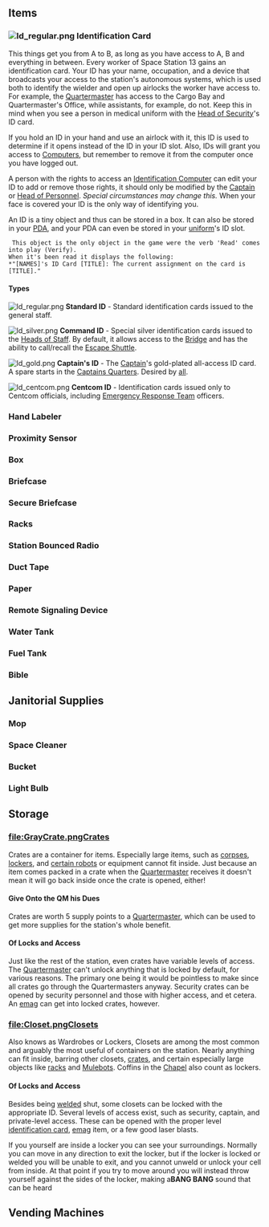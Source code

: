 <div class='smallpic'>
{{BayPage}}
==Items==

=== [[File:Id regular.png]] Identification Card ===
This things get you from A to B, as long as you have access to A, B and everything in between. Every worker of Space Station 13 gains an identification card. Your ID has your name, occupation, and a device that broadcasts your access to the station's autonomous systems, which is used both to identify the wielder and open up airlocks the worker have access to. For example, the [[Quartermaster]] has access to the Cargo Bay and Quartermaster's Office, while assistants, for example, do not. Keep this in mind when you see a person in medical uniform with the [[Head of Security]]'s ID card. 

If you hold an ID in your hand and use an airlock with it, this ID is used to determine if it opens instead of the ID in your ID slot. Also, IDs will grant you access to [[Computers]], but remember to remove it from the computer once you have logged out.

A person with the rights to access an [[Computers|Identification Computer]] can edit your ID to add or remove those rights, it should only be modified by the [[Captain]] or [[Head of Personnel]]. ''Special circumstances may change this.'' When your face is covered your ID is the only way of identifying you.

An ID is a tiny object and thus can be stored in a box. It can also be stored in your [[PDA]], and your PDA can even be stored in your [[Clothing_and_Internals#Jumpsuits|uniform]]'s ID slot.

<pre> This object is the only object in the game were the verb 'Read' comes into play (Verify).
When it's been read it displays the following: 
*"[NAMES]'s ID Card [TITLE]: The current assignment on the card is [TITLE]."
</pre>

==== Types ====
[[File:Id regular.png]] '''Standard ID''' - Standard identification cards issued to the general staff.

[[File:Id silver.png]] '''Command ID''' - Special silver identification cards issued to the [[Heads of Staff]]. By default, it allows access to the [[Bridge]] and has the ability to call/recall the [[Escape Shuttle]].

[[File:Id gold.png]] '''Captain's ID''' - The [[Captain]]'s gold-plated all-access ID card. A spare starts in the [[Captains Quarters]]. Desired by [[traitor|all]].

[[File:Id centcom.png]] '''Centcom ID''' - Identification cards issued only to Centcom officials, including [[Emergency Response Team]] officers.

=== Hand Labeler === 
{{Item
 |bgcolor1 = #ccccee
 |bgcolor2 = #ddddff
 |name = Hand labeler
 |image = Labler.png
 |foundin = [[Primary Tool Storage]], [[Cargo Bay]], [[Medbay]]
 |usedfor = Sticking labels on things.
 |strategy = Used to stick a label onto something's name. Click to and type in the label name. Click on object to label. Click again to remove label.
 |description = Useful for labelling things. Cannot be used on people.
 }}

=== Proximity Sensor ===
{{Item
 |bgcolor1 = #ccccee
 |bgcolor2 = #ddddff
 |name = Proximity Sensor
 |image = proximitysensor.png
 |foundin = [[Primary Tool Storage]], [[Cargo Bay]], Vendomat, Toximate 3000
 |usedfor = Mostly for [[Scientist|bombs]], [[Chemist|grenades]], or [[Roboticist|robots]]. 
 |strategy = Used for making bombs, grenades, or devices that activate when people get near them.
 |description = A small sensor that beeps when it (or something next to it) moves. Is not set off by walking.}}

=== Box ===
{{Item
 |bgcolor1 = #ccccee
 |bgcolor2 = #ddddff
 |name = Box
 |image = box.png
 |foundin = [[Cargo Bay]], Tool Storage, just about anywhere
 |usedfor = Holding things.
 |strategy = Put small items inside of it.
 |description = You can store up to 7 tiny objects in any given box, as long as the item is "tiny". For example a [[Pen]], a [[Internals#Specific_Items|breath mask]], an [[Internals#Specific_Items|emergency oxygen tank]] or an [[ID|ID Card]], would all be considered tiny and fit in a box. Something like a [[Internals#Specific_Items|gas mask]]), would not fit in a box.

On arriving the to the ship, each individual will have been provided with a box with an emergency oxygen tank and mask. Despite the generous effort and work we put into distributing these boxes, slacking employees tend do dispose of them early on, and those who don't, often use them to [[Traitoring|hide]] things.

Throughout the station, there are several varieties of boxes. The plain box is what most employees are used to, however NanoTrasen also labels boxes to hold different types of implants, spare [[ID]] cards, and even [[Guide to Food and Drink|Donk Pocket]]s!

Additionally, boxes can be unfolded into cardboard sheets, which can be used to make stuff.... that is made of cardboard! So now you can be the cardborg that you always were! Beep Boop!
}}

=== Briefcase ===
{{Item
 |bgcolor1 = #ccccee
 |bgcolor2 = #ddddff
 |name = Briefcase
 |image = briefcase.png
 |foundin = [[Internal Affairs Office]], [[Detective's Office]]
 |usedfor = Holding paper, folders, and other office-based things.
 |strategy = Put the files from your latest case into it.
 |description = A briefcase is a bulky item that can hold up to seven tiny items.<br>
By default it is filled with one [[pen]] and six sheets of [[paper]]. They are very sturdy, so make a decent weapon (blurs vision when it hits heads). [[Internal Affairs]] and [[Detective]] get one.
}}

=== Secure Briefcase ===
{{Item
 |bgcolor1 = #ccccee
 |bgcolor2 = #ddddff
 |name = Secure Briefcase
 |image = securebriefcase.png
 |foundin = [[Bridge]], [[Captain's Quarters]]
 |usedfor = Keeping things under lock and key.
 |strategy = Put [[High-Risk Items|valuable, sensitive items]] into it.
 |description = A lockable briefcase is in the Heads of Staff office at the start of each round. It can set to lock with a 5 digit code, however it is not overly secure, as it can be [[Hacking#Secure_Briefcase.2C_Safes|hacked]] open given half a minute, or forced open with certain kinds of [[syndicate_Items|syndicate gear]].
}}

=== Racks ===
{{Item
 |bgcolor1 = #ccccee
 |bgcolor2 = #ddddff
 |name = Racks
 |image = rack.png
 |foundin = [[Cargo Bay]], just about anywhere
 |usedfor = Holding equipment.
 |strategy = Put spare equipment onto it.
 |description = Used for equipment storage in the station. Not used for torturing suspected traitors. Racks can be made with a single sheet of metal. They are flat and wide, incapable of being walked over, and is bolted together. It can hold any number of items, but it holds them stacked on top of each other like a table. They are most common in [[maintenance]] tunnels and [[EVA]].
}}

=== Station Bounced Radio ===
{{Item
 |bgcolor1 = #ccccee
 |bgcolor2 = #ddddff
 |name = Station Bounced Radio
 |image = Station_Bounced_Radio.png
 |foundin = [[Cargo Bay]], Tool Storage, [[EVA]], [[Bridge]], any autolathe
 |usedfor = Communicating with the station.
 |strategy = Keep one with you in case headset communications fail.
 |description = A simple to use radio: click it, set the station, and turn on the microphone to talk. It will pick up any sounds from surrounding areas.

The station bounced radio will function similarly to a standard earpiece radio if you put it in your pocket or in your hand; thus you can use the "say ;radio message" function as normal without turning on the microphone to broadcast. This is the only portable radio that will correctly function across in electrical storms, or when the [[Telecommunications]] satellite is damage.

Some radios are especially tuned to a [[traitor|clandestine network]] where [[Syndicate_Items|unmentionable contraband]] may be obtained. These also have an emergency detonation button that can do some [[Ghost|serious damage]].
}}

=== Duct Tape ===
{{Item
 |bgcolor1 = #ccccee
 |bgcolor2 = #ddddff
 |name = Duct Tape
 |image = Tape.png
 |foundin = [[Primary Tool Storage]], [[Locker Room]]
 |usedfor = Sticking paper on a vertical surface. (Windows, walls)
 |strategy = Display your thirteen complaints for everyone to see and [[Security]] to tear down.
 |description = Apply Duct Tape to a [[paper]] then attack the paper to a wall. To remove tape off a paper, remove it off the wall and click on the paper.
}}

=== Paper ===
{{Item
 |bgcolor1 = #ccccee
 |bgcolor2 = #ddddff
 |name = Paper
 |image = paper.png
 |foundin = [[Cargo Bay]], [[Head of Personnel's Office]], [[Library]], [[Medbay]], anywhere that has a paper bin
 |usedfor = Writing things onto it.
 |strategy = Fill out a form, write your life story, or send a complaint to the [[Head of Security]].
 |description = You write on it with a [[pen]]. [[Medical doctor]]s want it for forms, [[Quartermaster]]s want it for forms, even [[Internal Affairs]] want it for forms. [[Librarian]]s can use it to print books. See the [[Guide to Paperwork]] for further information.
}}

=== Remote Signaling Device ===
{{Item
 |bgcolor1 = #ccccee
 |bgcolor2 = #ddddff
 |name = Remote Signaling Device
 |image = RemoteSignalingDevice.png
 |foundin = Tool Storage, [[Research Division]]
 |usedfor = Signaling remotely.
 |strategy = Attach it to something, go somewhere else, and activate it remotely!
 |description = Signals things remotely. Used for remote [[hacking]], bombs, and grenades. You can right-click them and activate a type of 'Dead Man's Switch', which has an 80% chance of triggering if you are shot.
}}

=== Water Tank ===
{{Item
 |bgcolor1 = #ccccee
 |bgcolor2 = #ddddff
 |name = Water Tank
 |image = watertank.png
 |foundin = [[Maintenance]], [[Hydroponics]]
 |usedfor = Holding water.
 |strategy = Use it to refill on water when your bucket or fire extinguisher run out of it.
 |description = Used to fill something with water. Has 1000 units of water to start.
}}

=== Fuel Tank ===
{{Item
 |bgcolor1 = #ccccee
 |bgcolor2 = #ddddff
 |name = Fuel Tank
 |image = fueltank.png
 |foundin = [[Maintenance]], [[Engineering]]
 |usedfor = Filling things with fuel.
 |strategy = Refill your welder with it. Turn your welder off beforehand.
 |description = Use a welder on them to refuel. Make sure it's turned off! Has 1000 units of welding fuel.
}}

=== Bible ===
{{Item
 |bgcolor1 = #ccccee
 |bgcolor2 = #ddddff
 |name = Bible
 |image = bible.png
 |foundin = [[Chapel]]
 |usedfor = Being religious.
 |strategy = Preach the word of your religion. Don't hit anyone with it. No, seriously.
 |description = Used by the [[Chaplain]]. Can be used to hit people on the head, but will always damage the person. This also de-converts cultists at a small chance.

Can also be used to store 7 small items.
}}

== Janitorial Supplies ==
{{Main|Janitorial Supplies}}

=== Mop ===
{{Item
 |bgcolor1 = #ccccee
 |bgcolor2 = #ddddff
 |name = Mop
 |image = mop.png
 |foundin = Janitor's Closet, [[Cargo Bay]]
 |usedfor = Mopping up dirty messes.
 |strategy = Be the janitor the station deserves.
 |description = Cleans the floor when wet. Must be wet with the mob bucket. The [[Janitor]] starts with one.
}}

=== Space Cleaner ===
{{Item
 |bgcolor1 = #ccccee
 |bgcolor2 = #ddddff
 |name = Space Cleaner
 |image = Space_Cleaner.png
 |foundin = [[Custodial Closet|Janitor's Closet]], [[Cargo Bay]], [[Chemistry Laboratory]]
 |usedfor = Cleaning blood off the walls.
 |strategy = Spray it onto something to make it clean and shiny.
 |description = A better cleaner than water. Doesn't cause people to slip.
}}

=== Bucket ===
{{Item
 |bgcolor1 = #ccccee
 |bgcolor2 = #ddddff
 |name = Bucket
 |image = bucket.png
 |foundin = [[Custodial Closet|Janitor's Closet]], [[Cargo Bay]], [[Hydroponics]], [[Robotics and Mech Bay]]
 |usedfor = Holding liquids.
 |strategy = Fill it with water, or any other liquid.
 |description = A bucket holds liquid only, most commonly water. It holds up to 70 units. They can be used by [[janitor|several]] [[botanist|different]] [[roboticist|jobs]] as part of their actual duties.
}}

=== Light Bulb ===
{{Item
 |bgcolor1 = #ccccee
 |bgcolor2 = #ddddff
 |name = Light Bulb or Tube
 |image = light_bulbs_combined.png
 |foundin = [[Custodial Closet|Janitor's Closet]], [[Cargo Bay]], [[Emergency Storage]], [[Engineering]]
 |usedfor = Lighting dark areas.
 |strategy = Replace any broken or burnt out lights around the station with these.
 |description = There are two kinds of light bulbs. The first kind is a small bulb which are mostly used in maintenance tunnels, smaller areas where not as much lighting is needed, and on the Mining Asteroid. The second kind is the light tube, which can be found everywhere on the station from the hallways all the way to the [[Bridge]]. Both kinds of light bulbs can be made with an [[Autolathe]], [[Protolathe]], and can be ordered in boxes from the QM. They also spawn in a few places at the start of the round, like [[Emergency Storage]].
}}


== Storage ==
===[[file:GrayCrate.png]]Crates===
Crates are a container for items. Especially large items, such as [[crew|corpses]], [[locker]]s, and [[roboticist#cyborgs|certain robots]] or equipment cannot fit inside. Just because an item comes packed in a crate when the [[Quartermaster]] receives it doesn't mean it will go back inside once the crate is opened, either!

====Give Onto the QM his Dues====
Crates are worth 5 supply points to a [[Quartermaster]], which can be used to get more supplies for the station's whole benefit.

====Of Locks and Access====
Just like the rest of the station, even crates have variable levels of access. The [[Quartermaster]] can't unlock anything that is locked by default, for various reasons. The primary one being it would be pointless to make since all crates go through the Quartermasters anyway. Security crates can be opened by security personnel and those with higher access, and et cetera. An [[Syndicate_Items#Electromagnetic Card|emag]] can get into locked crates, however.

===[[file:Closet.png]]Closets===
Also knows as Wardrobes or Lockers, Closets are among the most common and arguably the most useful of containers on the station. Nearly anything can fit inside, barring other closets, [[crates]], and certain especially large objects like [[racks]] and [[Quartermaster|Mulebots]]. Coffins in the [[Chapel]] also count as lockers.

====Of Locks and Access====
Besides being [[welding Tool|welded]] shut, some closets can be locked with the appropriate ID. Several levels of access exist, such as security, captain, and private-level access. These can be opened with the proper level [[identification card]], [[Syndicate_Items#Electromagnetic Card|emag]] item, or a few good laser blasts.

If you yourself are inside a locker you can see your surroundings. Normally you can move in any direction to exit the locker, but if the locker is locked or welded you will be unable to exit, and you cannot unweld or unlock your cell from inside. At that point if you try to move around you will instead throw yourself against the sides of the locker, making a'''BANG BANG''' sound that can be heard 

== Vending Machines ==
{{vendingmachine | name=BODA (soviet soda machine) | icon=vendsovietsoda.gif | area=Derelict Station | items=
30x Soda
| hackeditems =
20x Cola
}}
{{vendingmachine | name=Booze-O-Mat | icon=vendboozeomat.gif | area=Bar | items=
5x Griffeater Gin<br>
5x Uncle Git's Special Reserve<br>
5x Caccavo Guaranteed Quality Tequilla<br>
5x Tunguska Triple Distilled<br>
5x Goldeneye Vermouth<br>
5x Captain Pete's Cuban Spiced Rum<br>
5x Doublebeard Bearded Special Wine<br>
5x Chateau De Baton Premium Cognac<br>
5x Robert Robust's Coffee Liqueur<br>
6x Space Beer<br>
6x Magm-Ale<br>
4x Orange Juice<br>
4x Tomato Juice<br>
4x Lime Juice<br>
4x Milk Cream<br>
8x T-Borg's Tonic Water<br>
8x Space Cola<br>
8x Soda Water<br>
2x flask<br>
2x vacuum flask<br>
30x Glass<br>
10x Ice Cup<br>
2x Emeraldine Melon Liquor<br>
2x Miss Blue Curaco<br>
2x Jailbreaker Verte<br>
5x Briar Rose Grenadine Syrup
| hackeditems=
10x Duke Purple Tea
}}
{{vendingmachine | name=Cigarette Machine| icon=vendcigs.gif | area=everywhere | items=
Coin Slot: Cigar<br>
10x Cigarette packet<br>
10x Matchbox<br>
4x cheap lighter
| hackeditems =
4x Zippo lighter
}}
{{vendingmachine | name=Dinnerware| icon=venddinnerware.gif | area=Kitchen | items=
6x Tray<br>
4x Fork<br>
2x Kitchen knife<br>
15x Glass<br>
2x Chef's apron
| hackeditems =
2x Spoon<br>
2x Knife<br>
2x Rolling Pin<br>
2x Butcher's Cleaver
}}
{{vendingmachine | name=Getmore Chocolate Corp| icon=vendsnack.gif | area=everywhere | items=
6x Candy (1 Nutriment, 3 Sugar)<br>
6x Cup Ramen (30 Dry Ramen; mix with 10 units water to get 30 units of Hot Ramen)<br>
6x Chips (3 Nutriment)<br>
6x Scaredy's Private Reserve Beef Jerky (4 Nutriment)<br>
6x 4no Raisins (6 Nutriment)<br>
6x Space Twinkie (4 Sugar)<br>
6x Cheesie Honkers (4 Nutriment)<br>
6x Tasty Bread <br>
| hackeditems =
6x Syndi-Cakes<br>
3x Skrell Snacks <br>
}}
{{vendingmachine | name=Hot Drinks Machine| icon=vendcoffee.gif | area=everywhere | items=
25x Robust Coffee<br>
25x Duke Purple Tea<br>
25x Dutch Hot Coco
| hackeditems =
10x Ice Cup
}}
{{vendingmachine | name=MagiVend| icon=vendmagi.gif | area=Wizard's Den | items=
1x Wizard Hat<br>
1x Wizard Robe<br>
1x Red Wizard Hat<br>
1x Red Wizard Robe<br>
1x Sandals<br>
2x Wizard's Staff
| hackeditems =
1x Wizarditis culture bottle<br>
}}
{{vendingmachine | name=Seed Storage| icon=vendseeds.gif | area=Hydroponics and Xenoflora | items=
3x Banana Seeds<br>
3x Berry Seeds<br>
3x Carrot Seeds<br>
3x chanterelle spores<br>
3x Chili Seeds<br>
3x Corn Seeds<br>
3x Eggplant Seeds<br>
3x Potato Seeds<br>
3x diona nodes<br>
3x Soybean Seeds<br>
3x Sunflower Seeds<br>
3x Tomato Seeds<br>
3x Tower Cap spores<br>
3x Wheat Seeds<br>
3x Apple Seeds<br>
3x Poppy Seeds<br>
3x sugarcane seeds<br>
3x Ambrosia Vulgaris Seeds<br>
3x White-beet Seeds<br>
3x Watermelon Seeds<br>
3x Lime Seeds<br>
3x Lemon Seeds<br>
3x Orange Seeds<br>
3x Grass Seeds<br>
3x cacao seeds<br>
2x plump helmet spores<br>
3x Cabbage Seeds<br>
3x Grape Seeds<br>
3x Pumpkin Seeds<br>
3x cherry pits<br>
3x plastellium spores<br>
3x rice seeds
3x Tobacco seeds
| hackeditems =
2x Fly Amanita spores<br>
2x Glowshroom spores<br>
2x Liberty Cap spores<br>
2x Messa's tear seeds<br>
2x Nettle Seeds<br>
2x reishi spores<br>
2x S'randar's hand seeds

}}
{{vendingmachine | name=Emergency NanoMed| icon=vendwallmed.gif | area=Medbay Recovery Room and Patient Rooms | items=
2x roll of gauze<br>
2x Ointment<br>
4x autoinjector<br>
1x Health Analyzer
| hackeditems =
4x Syringe (Dylovene) <br>
4x Syringe (spaceacillin) <br>
1x Toxins Pill
}}
{{vendingmachine | name=NanoMed| icon=vendwallmed.gif | area=Surgery, Xenobiology | items=
5x Inaprovaline Syringe<br>
3x Dylovene Syringe<br>
3x roll of gauze<br>
3x Ointment<br>
3x Health Analyzer
| hackeditems =
3x Toxin Pills
}}
{{vendingmachine | name=NanoMed Plus| icon=vendmed.gif | area=Medbay | items=
4x Dylovene Bottle<br>
4x Inaprovaline Bottle<br>
4x Soporific Bottle<br>
4x Toxin Bottle<br>
4x Syringe (spaceacillin)<br>
12x Syringe<br>
5x Health Analyzer<br>
4x Beaker<br>
2x Dropper<br>
3x advanced trauma kit<br>
3x advanced burn kit<br>
2x medical splints
| hackeditems =
3x Toxin Pill<br>
4x sleeping pill<br>
6x Dylovene Pill
}}
{{vendingmachine | name=NutriMax| icon=vendnutri.gif | area=Hydroponics | items=
35x E-Z-Nutrient<br>
25x Left 4 Zed<br>
15x Robust Harvest<br>
20x Pest-Spray<br>
5x Syringe<br>
5x Plant Bag
| hackeditems =
(None)
}}
{{vendingmachine | name=Robust Softdrinks| icon=vendcola.gif | area=everywhere | items=
10x Space Cola<br>
10x Space Mountain Wind<br>
10x Dr. Gibb<br>
10x Star-kist<br>
10x Bottled Water<br>
10x Space-Up<br>
10x Vrisk Serket Iced Tea<br>
10x Grapel Juice
| hackeditems =
5x Thirteen Loko
}}
{{vendingmachine | name=SecTech| icon=vendsec.gif | area=Security | items=
8x Handcuffs<br>
2x Flashbang<br>
5x Flash<br>
12x Donut
| hackeditems =
2x Sunglasses<br>
2x Donut Box
}}
{{vendingmachine | name=Vendomat| icon=vendgeneric.gif | area=Primary Tool Storage | items=
5x Proximity Sensor<br>
3x Igniter<br>
4x Remote Signaling Device<br>
1x Wirecutters<br>
4x Generic Signaler Cartridge
| hackeditems =
5x Flashlight<br>
2x Timer
}}

{{vendingmachine | name=YouTool| icon=vendgeneric.gif | area=Primary Tool Storage | items=
10x cable coil<br>
5x crowbar<br>
5x welding tool<br>
5x wirecutters<br>
5x wrench<br>
5x analyzer<br>
5x T-ray scanner<br>
5x screwdriver
| hackeditems =
2x Upgraded Welding Tool<br>
2x budget insulated gloves
}}
</div>